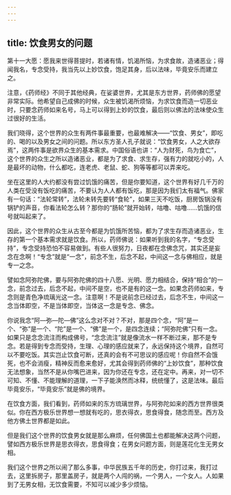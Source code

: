 ```yaml
---
---
---
```

title: 饮食男女的问题
---





第十一大愿：愿我来世得菩提时，若诸有情，饥渴所恼，为求食故，造诸恶业；得闻我名，专念受持，我当先以上妙饮食，饱足其身，后以法味，毕竟安乐而建立之。


注意，《药师经》不同于其他经典，在娑婆世界，尤其是东方世界，药师佛的愿望非常实际。他希望自己成佛的时候，众生被饥渴所烦恼，为求饮食而造一切恶业时，只要念药师如来名号，马上可以得到上妙的饮食，最后则以佛法的法味使众生过很好的生活。

我们晓得，这个世界的众生有两件事最重要，也最难解决——“饮食、男女”，即吃的、喝的以及男女之间的问题。所以东方圣人孔子就说：“饮食男女，人之大欲存焉”，这两件事是欲界众生的基本需求。中国俗语也讲：“人为财死，鸟为食亡”，这个世界的众生之所以造诸恶业，都是为了求食、求生存，强有力的就吃小的，人是最坏的动物，什么都吃，连老虎、老鼠、蛇、狗等等都可以弄来吃。

坐在这里的人大约都没有尝过饥饿的痛苦，但是你要知道，这个世界有好几千万的人类在受没有饭吃的痛苦，不要认为人人都有饭吃，那是因为我们太有福气。佛家有一句话：“法轮常转”，法轮未转先要转“食轮”，如果三天不吃饭，厨房饭锅没有锅铲的声音，你看法轮怎么转？那你的“肠轮”就开始转，咕噜、咕噜……饥饿的信号就叫起来了。

因此，这个世界的众生从古至今都是为饥饿所苦恼，都为了求生存而造诸恶业，生存的第一个基本需求就是饮食。所以，药师佛说：如果听到我的名字，“专念受持”，专念受持恐怕不容易做到。有些人很努力，日夜都在念佛念咒，其实还是妄念在念啊！“专念”就是“一念”，前念不生，后念不起，中间这一念与佛相应，就是专一之念。

譬如念阿弥陀佛，要与阿弥陀佛的四十八愿、光明、愿力相结合，保持“相合”的一念，前念过去，后念不起，中间不是空，也不是有的这一念。如果念药师如来，专念则是青色净琉璃光这一念。注意啊！不是说前念已经过去，后念不生，中间这一念当体即空，不是当体即空，当体这一念是专念、佛念。

你说我念“阿—弥—陀—佛”这么念对不对？不对，那是四个念，“阿”是一个、“弥”是一个、“陀”是一个、“佛”是一个，是四念连续；“阿弥陀佛”只有一念。如果只是念念流注而构成佛号，“念念流注”就是像流水一样不断过来，那不是专念。若是得到专念而受持，生理、心理的感应就来了，永远保持这个境界，自然可以不要吃饭。其实岂止饮食可断，还真的会有不可思议的感应呢！你自然不会饿死，也不会消瘦，精神反而愈来愈好，尤其会得到药师佛的“上妙饮食”，那种饮食无法想象，当然不是从你嘴巴进来，因为你还在专念，还在定中。再来，对一切不可知、不懂、不能理解的道理，一下子能涣然而冰释，统统懂了，这是法味。最后毕竟安乐，“毕竟安乐”就是佛的境界。

在饮食方面，我们看到，药师如来的东方琉璃世界，与阿弥陀如来的西方世界很类似。你在西方极乐世界想一想就有吃的，思衣得衣，思食得食，随念而至。西方及他方佛土世界都是如此。

但是我们这个世界的饮食男女就是那么麻烦，任何佛国土也都能解决这两个问题，譬如西方极乐世界是思衣得衣，思食得食；在男女问题方面，则是莲花化生无男女相。

我们这个世界之所以闹了那么多事，中华民族五千年的历史，你打过来，我打过去，这里拆房子，那里盖房子，就是两个人闯的祸，一个男人，一个女人。人如果到了无男女相，无饮食需要，不知可以减少多少烦恼。
